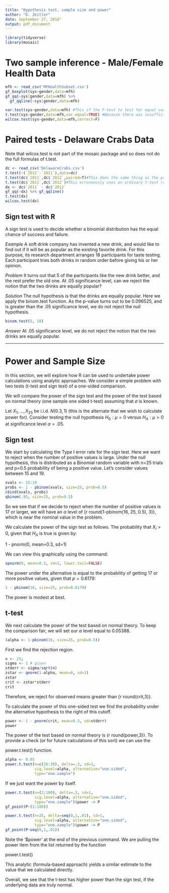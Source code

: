 ```yaml
---
title: "Hypothesis test, sample size and power"
author: "D. Zeitler"
date: September 27, 2018"
output: pdf_document
---
```


```r
library(tidyverse)
library(mosaic)
```


# Two sample inference - Male/Female Health Data
```r
mfh <- read_csv('MFHealthSubset.csv')
gf_boxplot(sys~gender,data=mfh)
gf_qq(~sys|gender,data=mfh) %>%
  gf_qqline(~sys|gender,data=mfh)

var.test(sys~gender,data=mfh) #This if the F-test to test for equal variances
t.test(sys~gender,data=mfh,var.equal=TRUE) #Because there was insufficient evidence to indicate unequal variances, we may test as though they were equal.
wilcox.test(sys~gender,data=mfh,correct=F)
```

# Paired tests - Delaware Crabs Data
Note that wilcox.test is not part of the mosaic package and so does not do the full formulas of t.test.
```r
dc <- read_csv('DelawareCrabs.csv')
t.test(~(`2012`-`2011`),data=dc)
t.test(dc$`2011`,dc$`2012`,paired=T)#This does the same thing as the previous test.
t.test(dc$`2011`,dc$`2012`)#This erroneously uses an ordinary t-test rather than a paired test.
dx <- dc$`2011` - dc$`2012`
gf_qq(~dx) %>% gf_qqline()
t.test(dx)
wilcox.test(dx)
```

## Sign test with R

A sign test is used to decide whether a binomial distribution has the equal chance of success and failure.

*Example*
A soft drink company has invented a new drink, and would like to find out if it will be as popular as the existing favorite drink. For this purpose, its research department arranges 18 participants for taste testing. Each participant tries both drinks in random order before giving his or her opinion.

*Problem*
It turns out that 5 of the participants like the new drink better, and the rest prefer the old one. At .05 significance level, can we reject the notion that the two drinks are equally popular?

*Solution*
The null hypothesis is that the drinks are equally popular. Here we apply the binom.test function. As the p-value turns out to be 0.096525, and is greater than the .05 significance level, we do not reject the null hypothesis.

```r
binom.test(5, 18) 
``` 

*Answer*
At .05 significance level, we do not reject the notion that the two drinks are equally popular.

-----------------------------------------------------------
# Power and Sample Size

In this section, we will explore how R can be used to undertake power calculations using analytic approaches. We consider a simple problem with two tests (t-test and sign test) of a one-sided comparison.

We will compare the power of the sign test and the power of the test based on normal theory (one sample one sided t-test) assuming that $\sigma$ is known.

Let $X_1, ..., X_{25}$ be i.i.d. $N(0.3, 1)$ (this is the alternate that we wish to calculate power for).  Consider testing the null hypothesis $H_0: \mu=0$ versus $H_A: \mu>0$ at significance level $\alpha=.05$.  

## Sign test

We start by calculating the Type I error rate for the sign test.  Here we want to reject when the number of positive values is large. Under the null hypothesis, this is distributed as a Binomial random variable with n=25 trials and p=0.5 probability of being a positive value.  Let's consider values between 15 and 19.

```r
xvals <- 15:19
probs <- 1 - pbinom(xvals, size=25, prob=0.5)
cbind(xvals, probs)
qbinom(.95, size=25, prob=0.5)
```

So we see that if we decide to reject when the number of positive values is 17 or larger, we will have an $\alpha$ level of {r round(1-pbinom(16, 25, 0.5), 3)}, which is near the nominal value in the problem.

We calculate the power of the sign test as follows. The probability that $X_i > 0$, given that $H_A$ is true is given by:

1 - pnorm(0, mean=0.3, sd=1)

We can view this graphically using the command:
```r
xpnorm(0, mean=0.3, sd=1, lower.tail=FALSE)
```

The power under the alternative is equal to the probability of getting 17 or more positive values, given that $p=0.6179$:
```r
1 - pbinom(16, size=25, prob=0.6179)
```

The power is modest at best.

## t-test

We next calculate the power of the test based on normal theory.  To keep the comparison fair, we will set our $\alpha$ level equal to 0.05388.

```r
(alpha <- 1-pbinom(16, size=25, prob=0.5))
```

First we find the rejection region.  
```r
n <- 25; 
sigma <- 1 # given
stderr <- sigma/sqrt(n)
zstar <- qnorm(1-alpha, mean=0, sd=1)
zstar
crit <- zstar*stderr
crit
```

Therefore, we reject for observed means greater than {r round(crit,3)}.  

To calculate the power of this one-sided test we find the
probability under the alternative hypothesis to the right of this
cutoff.
```r
power <- 1 - pnorm(crit, mean=0.3, sd=stderr)
power
```

The power of the test based on normal theory is {r round(power,3)}. To provide a check (or for future calculations of this sort) we can use the 

power.t.test() function.

```r
alpha <- 0.05
power.t.test(n=c(26:30), delta=.3, sd=1, 
             sig.level=alpha, alternative="one.sided",
             type="one.sample")
```


If we just want the power by itself.
```r
power.t.test(n=(2:100), delta=.3, sd=1, 
             sig.level=alpha, alternative="one.sided",
             type="one.sample")$power -> P
gf_point(P~(2:100))  
```
```r
power.t.test(n=25, delta=seq(0,1,.01), sd=1, 
             sig.level=alpha, alternative="one.sided",
             type="one.sample")$power -> P
gf_point(P~seq(0,1,.01))  
```


Note the '$power' at the end of the previous command. We are pulling the power item from the list returned by the function

power.t.test()

This analytic (formula-based approach) yields a similar 
estimate to the value that we calculated directly.

Overall, we see that the t-test has higher power than the sign test, if the underlying data are truly normal.  

